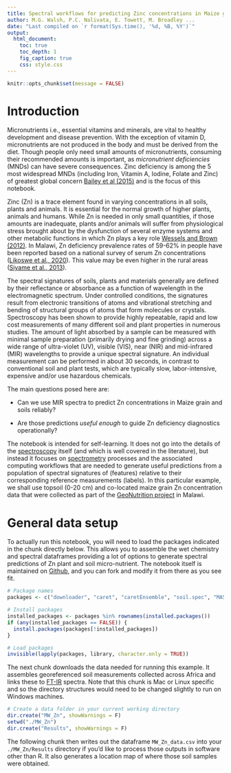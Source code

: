 ```yaml
---
title: Spectral workflows for predicting Zinc concentrations in Maize grain and soils
author: M.G. Walsh, P.C. Nalivata, E. Towett, M. Broadley ...
date: "Last compiled on `r format(Sys.time(), '%d, %B, %Y')`"
output:
  html_document:
    toc: true
    toc_depth: 1
    fig_caption: true
    css: style.css
---
```


```r
knitr::opts_chunk$set(message = FALSE)
```

# Introduction

Micronutrients i.e., essential vitamins and minerals, are vital to healthy development and disease prevention. With the exception of vitamin D, micronutrients are not produced in the body and must be derived from the diet. Though people only need small amounts of micronutrients, consuming their recommended amounts is important, as *micronutrient deficiencies* (MNDs) can have severe consequences. Zinc deficiency is among the 5 most widespread MNDs (including Iron, Vitamin A, Iodine, Folate and Zinc) of greatest global concern [Bailey et al (2015)](https://doi.org/10.1159/000371618) and is the focus of this notebook. 

Zinc (Zn) is a trace element found in varying concentrations in all soils, plants and animals. It is essential for the normal growth of higher plants, animals and humans. While Zn is needed in only small quantities, if those amounts are inadequate, plants and/or animals will suffer from physiological stress brought about by the dysfunction of several enzyme systems and other metabolic functions in which Zn plays a key role [Wessels and Brown (2012)](https://journals.plos.org/plosone/article?id=10.1371/journal.pone.0050568). In Malawi, Zn deficiency prevalence rates of 59-62% in people have been reported based on a national survey of serum Zn concentrations ([Likoswe et al., 2020](https://doi.org/10.3390/nu12061563)). This value may be even higher in the rural areas ([Siyame et al., 2013](https://doi.org/10.1024/0300-9831/a000158)).

The spectral signatures of soils, plants and materials generally are defined by their reflectance or absorbance as a function of wavelength in the electromagnetic spectrum. Under controlled conditions, the signatures result from electronic transitions of atoms and vibrational stretching and bending of structural groups of atoms that form molecules or crystals. Spectroscopy has been shown to provide highly repeatable, rapid and low cost measurements of many different soil and plant properties in numerous studies. The amount of light absorbed by a sample can be measured with minimal sample preparation (primarily drying and fine grinding) across a wide range of ultra-violet (UV), visible (VIS), near (NIR) and mid-infrared (MIR) wavelengths to provide a unique spectral signature. An individual measurement can be performed in about 30 seconds, in contrast to conventional soil and plant tests, which are typically slow, labor-intensive, expensive and/or use hazardous chemicals. 

The main questions posed here are:

* Can we use MIR spectra to predict Zn concentrations in Maize grain and soils reliably?

* Are those predictions *useful enough* to guide Zn deficiency diagnostics operationally?

The notebook is intended for self-learning. It does not go into the details of the [spectroscopy](https://en.wikipedia.org/wiki/Spectroscopy) itself (and which is well covered in the literature), but instead it focuses on [spectrometry](https://en.wikipedia.org/wiki/Spectrophotometry) processes and the associated computing workflows that are needed to generate useful predictions from a population of spectral signatures of  (features) relative to their corresponding reference measurements (labels). In this particular example, we shall use topsoil (0-20 cm) and co-located maize grain Zn concentration data that were collected as part of the [GeoNutrition project](http://www.geonutrition.com) in Malawi.

# General data setup

To actually run this notebook, you will need to load the packages indicated in the chunk directly below. This allows you to assemble the wet chemistry and spectral dataframes providing a lot of options to generate spectral predictions of Zn plant and soil micro-nutrient. The notebook itself is maintained on [Github](https://github.com/mgwalsh/Bioavailability/blob/master/Zn_preds.Rmd), and you can fork and modify it from there as you see fit.

```r
# Package names
packages <- c("downloader", "caret", "caretEnsemble", "soil.spec", "MASS", "pls", "glmnet", "randomForest", "xgboost", "Cubist", "quantreg", "leaflet", "htmlwidgets", "plyr", "dplyr", "doParallel")

# Install packages
installed_packages <- packages %in% rownames(installed.packages())
if (any(installed_packages == FALSE)) {
  install.packages(packages[!installed_packages])
}

# Load packages
invisible(lapply(packages, library, character.only = TRUE))
```

The next chunk downloads the data needed for running this example. It assembles georeferenced soil measurements collected across Africa and links these to [FT-IR](https://www.bruker.com/en/products-and-solutions/infrared-and-raman/ft-ir-routine-spectrometer/alpha-ii-compact-ft-ir-spectrometer.html) spectra. Note that this chunk is Mac or Linux specific and so the directory structures would need to be changed slightly to run on Windows machines.

```r
# Create a data folder in your current working directory
dir.create("MW_Zn", showWarnings = F)
setwd("./MW_Zn")
dir.create("Results", showWarnings = F)
```

The following chunk then writes out the dataframe `MW_Zn_data.csv` into your `./MW_Zn/Results` directory if you'd like to process those outputs in software other than R. It also generates a location map of where those soil samples were obtained.

